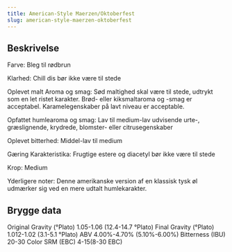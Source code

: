```yaml
---
title: American-Style Maerzen/Oktoberfest
slug: american-style-maerzen-oktoberfest
---
```


## Beskrivelse
Farve: Bleg til rødbrun

Klarhed: Chill dis bør ikke være til stede

Oplevet malt Aroma og smag: Sød maltighed skal være til stede, udtrykt som en let ristet karakter. Brød- eller kiksmaltaroma og -smag er acceptabel. Karamelegenskaber på lavt niveau er acceptable.

Opfattet humlearoma og smag: Lav til medium-lav udvisende urte-, græslignende, krydrede, blomster- eller citrusegenskaber

Oplevet bitterhed: Middel-lav til medium

Gæring Karakteristika: Frugtige estere og diacetyl bør ikke være til stede

Krop: Medium

Yderligere noter: Denne amerikanske version af en klassisk tysk øl udmærker sig ved en mere udtalt humlekarakter.



## Brygge data
Original Gravity (°Plato) 1.05-1.06 (12.4-14.7 °Plato)
Final Gravity  (°Plato) 1.012-1.02 (3.1-5.1 °Plato)
ABV 4.00%-4.70% (5.10%-6.00%)
Bitterness (IBU) 20-30
Color SRM (EBC) 4-15(8-30 EBC)					

